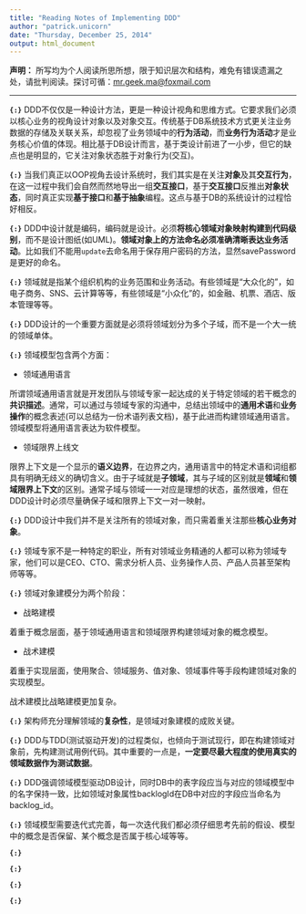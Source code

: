 ```yaml
---
title: "Reading Notes of Implementing DDD"
author: "patrick.unicorn"
date: "Thursday, December 25, 2014"
output: html_document
---
```


**声明：** 所写均为个人阅读所思所想，限于知识层次和结构，难免有错误遗漏之处，请批判阅读。探讨可循：<mr.geek.ma@foxmail.com>

* * *

**`{:}`** DDD不仅仅是一种设计方法，更是一种设计视角和思维方式。它要求我们必须以核心业务的视角设计对象以及对象交互。传统基于DB系统技术方式更关注业务数据的存储及关联关系，却忽视了业务领域中的**行为活动**，而**业务行为活动**才是业务核心价值的体现。相比基于DB设计而言，基于类设计前进了一小步，但它的缺点也是明显的，它关注对象状态胜于对象行为(交互)。

**`{:}`** 当我们真正以OOP视角去设计系统时，我们其实是在关注**对象**及其**交互行为**，在这一过程中我们会自然而然地导出一组**交互接口**，基于**交互接口**反推出**对象状态**，同时真正实现**基于接口**和**基于抽象**编程。这点与基于DB的系统设计的过程恰好相反。

**`{:}`** DDD中设计就是编码，编码就是设计。必须**将核心领域对象映射构建到代码级别**，而不是设计图纸(如UML)。**领域对象上的方法命名必须准确清晰表达业务活动**。比如我们不能用`update`去命名用于保存用户密码的方法，显然savePassword是更好的命名。

**`{:}`** 领域就是指某个组织机构的业务范围和业务活动。有些领域是“大众化的”，如电子商务、SNS、云计算等等，有些领域是“小众化”的，如金融、机票、酒店、版本管理等等。

**`{:}`** DDD设计的一个重要方面就是必须将领域划分为多个子域，而不是一个大一统的领域单体。

**`{:}`** 领域模型包含两个方面：

+ 领域通用语言

所谓领域通用语言就是开发团队与领域专家一起达成的关于特定领域的若干概念的**共识描述**。通常，可以通过与领域专家的沟通中，总结出领域中的**通用术语**和**业务操作**的概念表述(可以总结为一份术语列表文档)，基于此进而构建领域通用语言。领域模型将通用语言表达为软件模型。

+ 领域限界上线文

限界上下文是一个显示的**语义边界**，在边界之内，通用语言中的特定术语和词组都具有明确无歧义的确切含义。由于子域就是**子领域**，其与子域的区别就是**领域**和**领域限界上下文**的区别。通常子域与领域一一对应是理想的状态，虽然很难，但在DDD设计时必须尽量确保子域和限界上下文一对一映射。

**`{:}`** DDD设计中我们并不是关注所有的领域对象，而只需着重关注那些**核心业务对象**。

**`{:}`** 领域专家不是一种特定的职业，所有对领域业务精通的人都可以称为领域专家，他们可以是CEO、CTO、需求分析人员、业务操作人员、产品人员甚至架构师等等。

**`{:}`** 领域对象建模分为两个阶段：

+ 战略建模

着重于概念层面，基于领域通用语言和领域限界构建领域对象的概念模型。

+ 战术建模

着重于实现层面，使用聚合、领域服务、值对象、领域事件等手段构建领域对象的实现模型。

战术建模比战略建模更加复杂。

**`{:}`** 架构师充分理解领域的**复杂性**，是领域对象建模的成败关键。

**`{:}`** DDD与TDD(测试驱动开发)的过程类似，也倾向于测试现行，即在构建领域对象前，先构建测试用例代码。其中重要的一点是，**一定要尽最大程度的使用真实的领域数据作为测试数据**。

**`{:}`** DDD强调领域模型驱动DB设计，同时DB中的表字段应当与对应的领域模型中的名字保持一致，比如领域对象属性backlogId在DB中对应的字段应当命名为backlog_id。

**`{:}`** 领域模型需要迭代式完善，每一次迭代我们都必须仔细思考先前的假设、模型中的概念是否保留、某个概念是否属于核心域等等。

**`{:}`** 

**`{:}`**

**`{:}`**

**`{:}`**